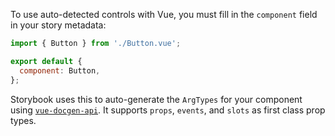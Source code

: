 To use auto-detected controls with Vue, you must fill in the `component` field in your story metadata:

```js
import { Button } from './Button.vue';

export default {
  component: Button,
};
```

Storybook uses this to auto-generate the `ArgTypes` for your component using [`vue-docgen-api`](https://github.com/vue-styleguidist/vue-styleguidist/tree/dev/packages/vue-docgen-api). It supports `props`, `events`, and `slots` as first class prop types.
